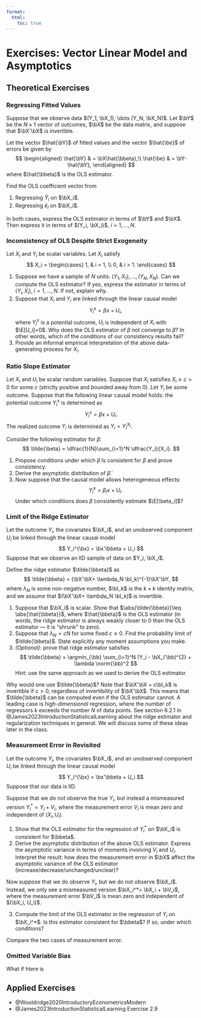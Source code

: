 ```yaml
---
format:
  html:
    toc: true
---
```


# Exercises: Vector Linear Model and Asymptotics


## Theoretical Exercises 

### Regressing Fitted Values

Suppose that we observe data $(Y_1, \bX_1), \dots (Y_N, \bX_N)$. Let $\bY$ be the $N\times 1$ vector of outcomes, $\bX$ be the data matrix, and suppose that $\bX'\bX$ is invertible. 

Let the vector $\hat{\bY}$ of fitted values and the vector $\hat{\be}$ of errors be given by 
$$
\begin{aligned}
\hat{\bY} & = \bX\hat{\bbeta},\\
\hat{\be} & = \bY- \hat{\bY},
\end{aligned}
$$
where $\hat{\bbeta}$ is the OLS estimator. 

Find the OLS coefficient vector from

1. Regressing $\hat{Y}_i$ on $\bX_i$.
2. Regressing $\hat{e}_i$ on $\bX_i$.

In both cases, express the OLS estimator in terms of $\bY$ and $\bX$. Then express it in terms of $(Y_i, \bX_i)$, $i=1, \dots, N$.

### Inconsistency of OLS Despite Strict Exogeneity

Let $X_i$ and $Y_i$ be scalar variables. Let $X_i$ satisfy
$$
X_i = \begin{cases}
1, & i = 1, \\
0, & i > 1.
\end{cases}
$$

1. Suppose we have a sample of $N$ units: $(Y_1, X_1), \dots, (Y_N, X_N)$. Can we compute the OLS estimator? If yes, express the estimator in terms of $(Y_i, X_i)$, $i=1,\dots, N$. If not, explain why.
2. Suppose that $X_i$ and $Y_i$ are linked through the linear causal model
$$
Y_i^x = \beta x + U_i,
$$
where $Y_i^x$ is a potential outcome, $U_i$ is independent of $X_i$ with $\E[U_i]=0$. Why does the OLS estimator of $\beta$ not converge to $\beta$? In other words, which of the conditions of our consistency results fail?
3. Provide an informal empirical interpretation of the above data-generating process for $X_i$.

### Ratio Slope Estimator

Let $X_i$ and $U_i$ be scalar random variables. Suppose that $X_i$ satisfies $X_i\geq c>0$ for some $c$ (strictly positive and bounded away from 0). Let $Y_i$ be some outcome. Suppose that the following linear causal model holds: the potential outcome $Y_i^x$ is determined as
$$
Y_i^x = \beta x + U_i.
$$
The realized outcome $Y_i$ is determined as $Y_i = Y_i^{X_i}$.

Consider the following estimator for $\beta$:
$$
\tilde{\beta} = \dfrac{1}{N}\sum_{i=1}^N \dfrac{Y_i}{X_i}.
$$

1. Propose conditions under which $\tilde{\beta}$ is consistent for $\beta$ and prove consistency.
2. Derive the asymptotic distribution of $\tilde{\beta}$.
3. Now suppose that the causal model allows heterogeneous effects:
$$
Y_i^x = \beta_i x + U_i.
$$
Under which conditions does $\tilde{\beta}$ consistently estimate $\E[\beta_i]$?
 
### Limit of the Ridge Estimator

Let the outcome $Y_i$, the covariates $\bX_i$, and an unobserved component $U_i$ be linked through the linear causal model
$$
Y_i^{\bx} = \bx'\bbeta + U_i
$$
Suppose that we observe an IID sample of data on $Y_i, \bX_i$. 

Define the ridge estimator $\tilde{\bbeta}$ as
$$
\tilde{\bbeta} = (\bX'\bX+ \lambda_N \bI_k)^{-1}\bX'\bY,
$$
where $\lambda_N$ is some non-negative number, $\bI_k$ is the $k\times k$ identity matrix, and we assume that $(\bX'\bX+ \lambda_N \bI_k)$ is invertible. 

1. Suppose that $\bX_i$ is scalar. Show that $\abs{\tilde{\bbeta}}\leq \abs{\hat{\bbeta}}$, where $\hat{\bbeta}$ is the OLS estimator (in words, the ridge estimator is always weakly closer to 0 than the OLS estimator — it is "shrunk" to zero).
2. Suppose that $\lambda_N = cN$ for some fixed $c\geq 0$. Find the probability limit of $\tilde{\bbeta}$. State explicitly any moment assumptions you make. 
3. *(Optional)*: prove that ridge estimator satisfies
$$
\tilde{\bbeta} = \argmin_{\bb} \sum_{i=1}^N (Y_i - \bX_i'\bb)^{2} + \lambda \norm{\bb}^2
$$
Hint: use the same approach as we used to derive the OLS estimator. 
  

Why would one use $\tilde{\bbeta}$? Note that $\bX'\bX + c\bI_k$ is invertible if $c>0$, regardless of invertibility of $\bX'\bX$. This means that $\tilde{\bbeta}$ can be computed even if the OLS estimator cannot. A leading case is *high-dimensional* regression, where the number of regressors $k$ exceeds the number $N$ of data points. See section 6.2.1 in @James2023IntroductionStatisticalLearning about the ridge estimator and regularization techniques in general. We will discuss some of these ideas later in the class.

### Measurement Error in Revisited

Let the outcome $Y_i$, the covariates $\bX_i$, and an unobserved component $U_i$ be linked through the linear causal model
$$
Y_i^{\bx} = \bx'\bbeta + U_i
$$
Suppose that our data is IID.


Suppose that we do not observe the true $Y_i$, but instead a mismeasured version $Y_i^*= Y_i + V_i$, where the measurement error $V_i$ is mean zero and independent of $(X_i, U_i)$. 

1. Show that the OLS estimator for the regression of $Y_i^*$ on $\bX_i$ is consistent for $\bbeta$.
2. Derive the asymptotic distribution of the above OLS estimator. Express the asymptotic variance in terms of moments involving $V_i$ and $U_i$. Interpret the result: how does the measurement error in $\bX$ affect the asymptotic variance of the OLS estimator (increase/decrease/unchanged/unclear)? 

Now suppose that we do observe $Y_i$, but we do not observe $\bX_i$. Instead, we only see a mismeasured version $\bX_i^*= \bX_i + \bV_i$, where the measurement error $\bV_i$ is mean zero and independent of $(\bX_i, U_i)$. 

3. Compute the limit of the OLS estimator in the regression of $Y_i$ on $\bX_i^*$. Is this estimator consistent for $\bbeta$? If so, under which conditions?

Compare the two cases of measurement error.



### Omitted Variable Bias

What if htere is 



## Applied Exercises

- @Wooldridge2020IntroductoryEconometricsModern
- @James2023IntroductionStatisticalLearning Exercise 2.9 